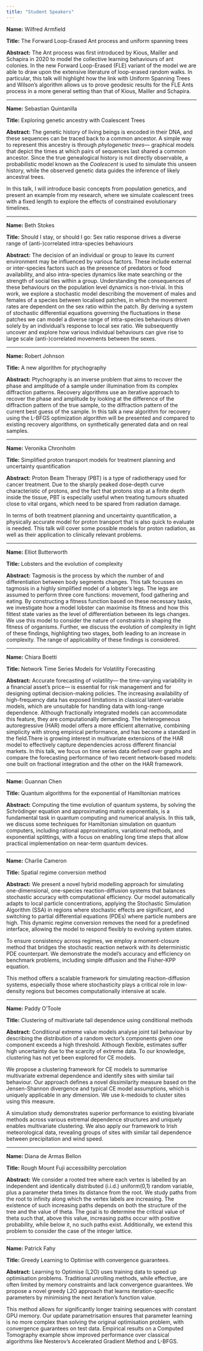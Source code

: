 ```yaml
---
title: "Student Speakers"
---
```


**Name:** Wilfred Armfield

**Title:** The Forward Loop-Erased Ant process and uniform spanning trees

**Abstract:** The Ant process was first introduced by Kious, Mailler and Schapira in 2020 to model the collective learning behaviours of ant colonies. In the new Forward Loop-Erased (FLE) variant of the model we are able to draw upon the extensive literature of loop-erased random walks. In particular, this talk will highlight how the link with Uniform Spanning Trees and Wilson's algorithm allows us to prove geodesic results for the FLE Ants process in a more general setting than that of Kious, Mailler and Schapira.

------------------------------------------------------------------------

**Name:** Sebastian Quintanilla

**Title:** Exploring genetic ancestry with Coalescent Trees

**Abstract:** The genetic history of living beings is encoded in their DNA, and these sequences can be traced back to a common ancestor. A simple way to represent this ancestry is through *phylogenetic trees*— graphical models that depict the times at which pairs of sequences last shared a common ancestor. Since the true genealogical history is not directly observable, a probabilistic model known as the *Coalescent* is used to simulate this unseen history, while the observed genetic data guides the inference of likely ancestral trees. 

In this talk, I will introduce basic concepts from population genetics, and present an example from my research, where we simulate coalescent trees with a fixed length to explore the effects of constrained evolutionary timelines.

------------------------------------------------------------------------

**Name:** Beth Stokes

**Title:** Should I stay, or should I go: Sex ratio response drives a diverse range of (anti-)correlated intra-species behaviours

**Abstract:** The decision of an individual or group to leave its current environment may be influenced by various factors. These include external or inter-species factors such as the presence of predators or food availability, and also intra-species dynamics like mate searching or the strength of social ties within a group. Understanding the consequences of these behaviours on the population level dynamics is non-trivial. In this work, we explore a stochastic model describing the movement of males and females of a species between localised patches, in which the movement rates are dependent on the sex ratio within the patch. By deriving a system of stochastic differential equations governing the fluctuations in these patches we can model a diverse range of intra-species behaviours driven solely by an individual's response to local sex ratio. We subsequently uncover and explore how various individual behaviours can give rise to large scale (anti-)correlated movements between the sexes.

------------------------------------------------------------------------

**Name:** Robert Johnson

**Title:** A new algorithm for ptychography

**Abstract:** Ptychography is an inverse problem that aims to recover the phase and amplitude of a sample under illumination from its complex diffraction patterns. Recovery algorithms use an iterative approach to recover the phase and amplitude by looking at the difference of the diffraction pattern of the true sample, to the diffraction pattern of the current best guess of the sample. In this talk a new algorithm for recovery using the L-BFGS optimization algorithm will be presented and compared to existing recovery algorithms, on synthetically generated data and on real samples.

------------------------------------------------------------------------

**Name:** Veronika Chronholm

**Title:** Simplified proton transport models for treatment planning and uncertainty quantification

**Abstract:** Proton Beam Therapy (PBT) is a type of radiotherapy used for cancer treatment. Due to the sharply peaked dose-depth curve characteristic of protons, and the fact that protons stop at a finite depth inside the tissue, PBT is especially useful when treating tumours situated close to vital organs, which need to be spared from radiation damage.

In terms of both treatment planning and uncertainty quantification, a physically accurate model for proton transport that is also quick to evaluate is needed. This talk will cover some possible models for proton radiation, as well as their application to clinically relevant problems.

------------------------------------------------------------------------

**Name:** Elliot Butterworth

**Title:** Lobsters and the evolution of complexity

**Abstract:** Tagmosis is the process by which the number of and differentiation between body segments changes. This talk focusses on tagmosis in a highly simplified model of a lobster’s legs. The legs are assumed to perform three core functions: movement, food gathering and eating. By constructing a fitness function based on these necessary tasks, we investigate how a model lobster can maximise its fitness and how this fittest state varies as the level of differentiation between its legs changes. We use this model to consider the nature of constraints in shaping the fitness of organisms. Further, we discuss the evolution of complexity in light of these findings, highlighting two stages, both leading to an increase in complexity. The range of applicability of these findings is considered.

------------------------------------------------------------------------

**Name:** Chiara Boetti

**Title:** Network Time Series Models for Volatility Forecasting

**Abstract:** Accurate forecasting of volatility— the time-varying variability in a financial asset’s price— is essential for risk management and for designing optimal decision-making policies. The increasing availability of high-frequency data has exposed limitations in classical latent-variable models, which are unsuitable for handling data with long-range dependence. Although fractionally integrated models can accommodate this feature, they are computationally demanding. The heterogeneous autoregressive (HAR) model offers a more efficient alternative, combining simplicity with strong empirical performance, and has become a standard in the field.There is growing interest in multivariate extensions of the HAR model to effectively capture dependencies across different financial markets. In this talk, we focus on time series data defined over graphs and compare the forecasting performance of two recent network-based models: one built on fractional integration and the other on the HAR framework.

------------------------------------------------------------------------

**Name:** Guannan Chen

**Title:** Quantum algorithms for the exponential of Hamiltonian matrices​

**Abstract:** Computing the time evolution of quantum systems, by solving the Schrödinger equation and approximating matrix exponentials, is a fundamental task in quantum computing and numerical analysis. In this talk, we discuss some techniques for Hamiltonian simulation on quantum computers, including rational approximations, variational methods, and exponential splittings, with a focus on enabling long time steps that allow practical implementation on near-term quantum devices.

------------------------------------------------------------------------

**Name:** Charlie Cameron

**Title:** Spatial regime conversion method

**Abstract:** We present a novel hybrid modelling approach for simulating one-dimensional, one-species reaction-diffusion systems that balances stochastic accuracy with computational efficiency. Our model automatically adapts to local particle concentrations, applying the Stochastic Simulation Algorithm (SSA) in regions where stochastic effects are significant, and switching to partial differential equations (PDEs) where particle numbers are high. This dynamic regime conversion removes the need for a predefined interface, allowing the model to respond flexibly to evolving system states.

To ensure consistency across regimes, we employ a moment-closure method that bridges the stochastic reaction network with its deterministic PDE counterpart. We demonstrate the model’s accuracy and efficiency on benchmark problems, including simple diffusion and the Fisher-KPP equation.

This method offers a scalable framework for simulating reaction-diffusion systems, especially those where stochasticity plays a critical role in low-density regions but becomes computationally intensive at scale.

------------------------------------------------------------------------

**Name:** Paddy O'Toole

**Title:** Clustering of multivariate tail dependence using conditional methods

**Abstract:** Conditional extreme value models analyse joint tail behaviour by describing the distribution of a random vector’s components given one component exceeds a high threshold. Although flexible, estimates suffer high uncertainty due to the scarcity of extreme data. To our knowledge, clustering has not yet been explored for CE models.

We propose a clustering framework for CE models to summarise multivariate extremal dependence and identify sites with similar tail behaviour. Our approach defines a novel dissimilarity measure based on the Jensen-Shannon divergence and typical CE model assumptions, which is uniquely applicable in any dimension. We use k-medoids to cluster sites using this measure.

A simulation study demonstrates superior performance to existing bivariate methods across various extremal dependence structures and uniquely enables multivariate clustering. We also apply our framework to Irish meteorological data, revealing groups of sites with similar tail dependence between precipitation and wind speed.

------------------------------------------------------------------------

**Name:** Diana de Armas Bellon

**Title:** Rough Mount Fuji accessibility percolation

**Abstract:** We consider a rooted tree where each vertex is labelled by an independent and identically distributed (i.i.d.) uniform(0,1) random variable, plus a parameter theta times its distance from the root. We study paths from the root to infinity along which the vertex labels are increasing. The existence of such increasing paths depends on both the structure of the tree and the value of theta. The goal is to determine the critical value of theta such that, above this value, increasing paths occur with positive probability, while below it, no such paths exist. Additionally, we extend this problem to consider the case of the integer lattice.

------------------------------------------------------------------------

**Name:** Patrick Fahy

**Title:** Greedy Learning to Optimise with convergence guarantees.

**Abstract:** Learning to Optimise (L2O) uses training data to speed up optimisation problems. Traditional unrolling methods, while effective, are often limited by memory constraints and lack convergence guarantees. We propose a novel greedy L2O approach that learns iteration-specific parameters by minimising the next iteration's function value.

This method allows for significantly longer training sequences with constant GPU memory. Our update parametrisation ensures that parameter learning is no more complex than solving the original optimisation problem, with convergence guarantees on test data. Empirical results on a Computed Tomography example show improved performance over classical algorithms like Nesterov's Accelerated Gradient Method and L-BFGS.
